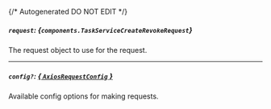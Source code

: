 {/* Autogenerated DO NOT EDIT  */}

##### `request`: *{`components.TaskServiceCreateRevokeRequest`}*
The request object to use for the request.
<Collapsible openLabel={Labels.showProperties} closeLabel={Labels.hideProperties}>
    <TaskServiceCreateRevokeRequest/>
</Collapsible>

---
##### `config?`: [*{ `AxiosRequestConfig` }*](https://axios-http.com/docs/req_config)
Available config options for making requests.


